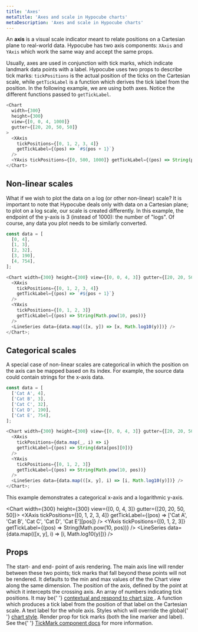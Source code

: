 ```yaml
---
title: 'Axes'
metaTitle: 'Axes and scale in Hypocube charts'
metaDescription: 'Axes and scale in Hypocube charts'
---
```


An **axis** is a visual scale indicator meant to relate positions on a Cartesian plane to real-world data. Hypocube has two axis components: `XAxis` and `YAxis` which work the same way and accept the same props.

Usually, axes are used in conjunction with tick marks, which indicate landmark data points with a label. Hypocube uses two props to describe tick marks: `tickPositions` is the actual position of the ticks on the Cartesian scale, while `getTickLabel` is a function which derives the tick label from the position. In the following example, we are using both axes. Notice the different functions passed to `getTickLabel`.

```javascript react-live
<Chart
  width={300}
  height={300}
  view={[0, 0, 4, 1000]}
  gutter={[20, 20, 50, 50]}
>
  <XAxis
    tickPositions={[0, 1, 2, 3, 4]}
    getTickLabel={(pos) => `#${pos + 1}`}
  />
  <YAxis tickPositions={[0, 500, 1000]} getTickLabel={(pos) => String(pos)} />
</Chart>
```

## Non-linear scales

What if we wish to plot the data on a log (or other non-linear) scale? It is important to note that Hypocube deals only with data on a Cartesian plane; to plot on a log scale, our scale is created differently. In this example, the endpoint of the y-axis is 3 (instead of 1000): the number of "logs". Of course, any data you plot needs to be similarly converted.

```javascript
const data = [
  [0, 4],
  [1, 3],
  [2, 32],
  [3, 190],
  [4, 754],
];

<Chart width={300} height={300} view={[0, 0, 4, 3]} gutter={[20, 20, 50, 50]}>
  <XAxis
    tickPositions={[0, 1, 2, 3, 4]}
    getTickLabel={(pos) => `#${pos + 1}`}
  />
  <YAxis
    tickPositions={[0, 1, 2, 3]}
    getTickLabel={(pos) => String(Math.pow(10, pos))}
  />
  <LineSeries data={data.map(([x, y]) => [x, Math.log10(y)])} />
</Chart>;
```

## Categorical scales

A special case of non-linear scales are categorical in which the position on the axis can be mapped based on its index. For example, the source data could contain strings for the x-axis data.

```javascript
const data = [
  ['Cat A', 4],
  ['Cat B', 3],
  ['Cat C', 32],
  ['Cat D', 190],
  ['Cat E', 754],
];

<Chart width={300} height={300} view={[0, 0, 4, 3]} gutter={[20, 20, 50, 50]}>
  <XAxis
    tickPositions={data.map(_, i) => i}
    getTickLabel={(pos) => String(data[pos][0])}
  />
  <YAxis
    tickPositions={[0, 1, 2, 3]}
    getTickLabel={(pos) => String(Math.pow(10, pos))}
  />
  <LineSeries data={data.map(([x, y], i) => [i, Math.log10(y)])} />
</Chart>;
```

This example demonstrates a categorical x-axis and a logarithmic y-axis.


<Chart width={300} height={300} view={[0, 0, 4, 3]} gutter={[20, 20, 50, 50]}>
  <XAxis
    tickPositions={[0, 1, 2, 3, 4]}
    getTickLabel={(pos) => ['Cat A', 'Cat B', 'Cat C', 'Cat D', 'Cat E'][pos]}
  />
  <YAxis
    tickPositions={[0, 1, 2, 3]}
    getTickLabel={(pos) => String(Math.pow(10, pos))}
  />
  <LineSeries data={data.map(([x, y], i) => [i, Math.log10(y)])} />
</Chart>

## Props


<PropDef name="range" type="[number, number]">
  The start- and end- point of axis rendering. The main axis line will render
  between these two points; tick marks that fall beyond these points will not be
  rendered. It defaults to the min and max values of the the Chart view along
  the same dimension.
</PropDef>
<PropDef name="intercept" type="number" defVal="0">
  The position of the axis, defined by the point at which it intercepts the
  crossing axis.
</PropDef>
<PropDef name="tickPositions" type="Contextual<number[]>" def="[]">
  An array of numbers indicating tick positions. It may be{' '}
  <a href="./2-chart-styles#contextualchartstyles">
    contextual and respond to chart size
  </a>
  .
</PropDef>
<PropDef name="getTickLabel" type="number => string" def="String">
  A function which produces a tick label from the position of that label on the
  Cartesian scale.
</PropDef>
<PropDef name="axisLabel" type="string" def="''">
  A text label for the whole axis.
</PropDef>
<PropDef name="chartStyle">
  Styles which will override the global{' '}
  <a href="./2-chart-style/#axisstyles">chart style</a>.
</PropDef>
<PropDef
  name="renderTickMark"
  type="({ position: Point, label?: string, chartStyle }) => React.Element"
>
  Render prop for tick marks (both the line marker and label). See the{' '}
  <a href="../composing-charts/2-tick-marks">TickMark component docs</a> for
  more information.
</PropDef>
